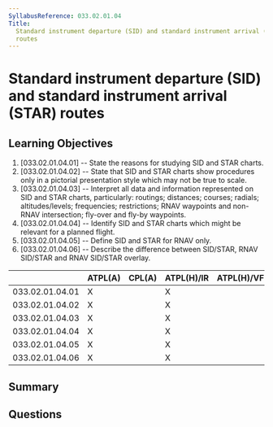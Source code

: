 ```yaml
---
SyllabusReference: 033.02.01.04
Title:
  Standard instrument departure (SID) and standard instrument arrival (STAR)
  routes
---
```


# Standard instrument departure (SID) and standard instrument arrival (STAR) routes

## Learning Objectives

1. [033.02.01.04.01] -- State the reasons for studying SID and STAR charts.
2. [033.02.01.04.02] -- State that SID and STAR charts show procedures only in a
   pictorial presentation style which may not be true to scale.
3. [033.02.01.04.03] -- Interpret all data and information represented on SID
   and STAR charts, particularly: routings; distances; courses; radials;
   altitudes/levels; frequencies; restrictions; RNAV waypoints and non-RNAV
   intersection; fly-over and fly-by waypoints.
4. [033.02.01.04.04] -- Identify SID and STAR charts which might be relevant for
   a planned flight.
5. [033.02.01.04.05] -- Define SID and STAR for RNAV only.
6. [033.02.01.04.06] -- Describe the difference between SID/STAR, RNAV SID/STAR
   and RNAV SID/STAR overlay.

|                 | ATPL(A) | CPL(A) | ATPL(H)/IR | ATPL(H)/VFR | CPL(H) | IR  | CBIR(A) |
| --------------- | ------- | ------ | ---------- | ----------- | ------ | --- | ------- |
| 033.02.01.04.01 | X       |        | X          |             |        | X   | X       |
| 033.02.01.04.02 | X       |        | X          |             |        | X   | X       |
| 033.02.01.04.03 | X       |        | X          |             |        | X   | X       |
| 033.02.01.04.04 | X       |        | X          |             |        | X   | X       |
| 033.02.01.04.05 | X       |        | X          |             |        | X   | X       |
| 033.02.01.04.06 | X       |        | X          |             |        | X   | X       |

## Summary

## Questions
